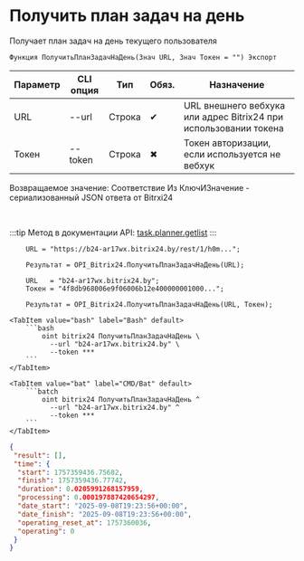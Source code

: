 ﻿---
sidebar_position: 25
description: Получить план задач на день и другие функции для работы с Bitrix24 в Открытом пакете интеграций - бесплатной open-source библиотеке интеграций для 1С:Предприятие 8, OneScript и CLI
keywords: [1C, 1С, 1С:Предприятие, 1С:Предприятие 8.3, API, Интеграция, Сервисы, Обмен, OneScript, CLI, Bitrix24]
---


# Получить план задач на день
 Получает план задач на день текущего пользователя



`Функция ПолучитьПланЗадачНаДень(Знач URL, Знач Токен = "") Экспорт`

  | Параметр | CLI опция | Тип | Обяз. | Назначение |
  |-|-|-|-|-|
  | URL | --url | Строка | &#x2714; | URL внешнего вебхука или адрес Bitrix24 при использовании токена |
  | Токен | --token | Строка | &#x2716; | Токен авторизации, если используется не вебхук |

  
  Возвращаемое значение:   Соответствие Из КлючИЗначение - сериализованный JSON ответа от Bitrxi24

<br/>

:::tip
Метод в документации API: [task.planner.getlist](https://dev.1c-bitrix.ru/rest_help/tasks/task/planner/getlist.php)
:::
<br/>



```bsl title="Пример использования для 1С:Предприятие/OneScript"
    URL = "https://b24-ar17wx.bitrix24.by/rest/1/h0m...";

    Результат = OPI_Bitrix24.ПолучитьПланЗадачНаДень(URL);

    URL   = "b24-ar17wx.bitrix24.by";
    Токен = "4f8db968006e9f06006b12e400000001000...";

    Результат = OPI_Bitrix24.ПолучитьПланЗадачНаДень(URL, Токен);
```
    

 <Tabs>
  
    <TabItem value="bash" label="Bash" default>
        ```bash
            oint bitrix24 ПолучитьПланЗадачНаДень \
              --url "b24-ar17wx.bitrix24.by" \
              --token ***
        ```
    </TabItem>
  
    <TabItem value="bat" label="CMD/Bat" default>
        ```batch
            oint bitrix24 ПолучитьПланЗадачНаДень ^
              --url "b24-ar17wx.bitrix24.by" ^
              --token ***
        ```
    </TabItem>
</Tabs>


```json title="Результат"
{
 "result": [],
 "time": {
  "start": 1757359436.75682,
  "finish": 1757359436.77742,
  "duration": 0.0205991268157959,
  "processing": 0.000197887420654297,
  "date_start": "2025-09-08T19:23:56+00:00",
  "date_finish": "2025-09-08T19:23:56+00:00",
  "operating_reset_at": 1757360036,
  "operating": 0
 }
}
```
